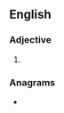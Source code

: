 ==English==

===Adjective===
{{head|en|adjective superlative form}}

# {{en-superlative of|meaty}}

===Anagrams===
* {{anagrams|en|estimate|etatisme|seat time|tea-times|teatimes|étatisme}}